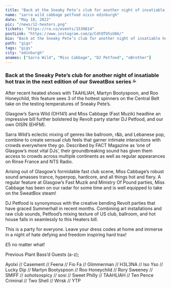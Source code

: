 ---
title: "Back at the Sneaky Pete’s club for another night of insatiable hot trax"
name: "sarra wild cabbage petfood oisin edinburgh"
date: "May 18, 2022"
pic: "/news/12-heaters.png"
tickets: "https://ra.co/events/1530814"
postLink: "https://www.instagram.com/p/CdtOTU5sU66/"
bio: "Back at the Sneaky Pete’s club for another night of insatiable hot trax in the next edition of our SweatBox series 💦"
path: "gigs"
tags: "gigs"
city: "edinburgh"
anames: ["Sarra Wild", "Miss Cabbage", "DJ Petfood", "oBrother"]
---

### Back at the Sneaky Pete’s club for another night of insatiable hot trax in the next edition of our SweatBox series 💦

After recent heated shows with TAAHLIAH, Martyn Bootyspoon, and Roo Honeychild, this feature sees 3 of the hottest spinners on the Central Belt take on the testing temperatures of Sneaky Pete’s.

Glasgow’s Sarra Wild (OH141) and Miss Cabbage (Fast Muzik) headline an impressive bill further bolstered by Revolt party starter DJ Petfood, and our own OISÍN (EHFM).

Sarra Wild’s eclectic mixing of genres like ballroom, r&b, and Lebanese pop, combine to create sensual club feels that garner intimate interactions with crowds everywhere they go. Described by FACT Magazine as ‘one of Glasgow’s most vital DJs’, their groundbreaking sound has given them access to crowds across multiple continents as well as regular appearances on Rinse France and NTS Radio.

Arising out of Glasgow’s formidable fast club scene, Miss Cabbage’s robust sound amasses trance, hyperpop, hardcore, and all things hot and fiery. A regular feature at Glasgow’s Fast Muzik and Ministry Of Pound parties, Miss Cabbage has been on our radar for some time and is well equipped to take on the SweatBox steam!

DJ Petfood is synonymous with the creative bending Revolt parties that have graced Summerhall in recent months. Combining art installations and raw club sounds, Petfood’s mixing texture of US club, ballroom, and hot house falls in seamlessly to this Heaters bill.

This is a party for everyone. Leave your dress codes at home and immerse in a night of hate defying and freedom inspiring hard trax!

£5 no matter what!

Previous Plant Bass’d Guests (a-z);

Ayolxi // Casement // Feena // Fio Fa // Glimmerman // H3L3NA // Iso Yso // Lucky Dip // Martyn Bootyspoon // Roo Honeychild // Rory Sweeney // SMIFF // sohotsospicy // sosi // Sweet Philly // TAAHLIAH // Ten Pence Criminal // Two Shell // Wrisk // YTP
